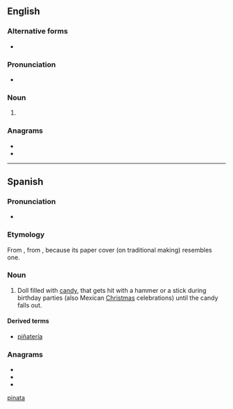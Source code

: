 {{also|pinata}}
==English==
{{wikipedia}}

===Alternative forms===
* {{l|en|pinata}}

===Pronunciation===
* {{IPA|/pɪnˈjɑːtə/|lang=en}}

===Noun===
{{en-noun}}

# {{alt form|pinata|lang=en}}

===Anagrams===
* {{l|en|patina}}
* {{l|en|taipan}}

[[Category:English terms spelled with Ñ|pinata]]

----

==Spanish==
{{wikipedia|lang=es}}

===Pronunciation===
* {{IPA|/piˈɲata/|lang=es}}

===Etymology===
From {{m|es|piña}}, from {{etyl|la|es}} {{m|la|pinea||pinecone}}, because its paper cover (on traditional making) resembles one.

===Noun===
{{es-noun|f}}

# Doll filled with [[candy]], that gets hit with a hammer or a stick during birthday parties (also Mexican [[Christmas]] celebrations) until the candy falls out.

====Derived terms====
* [[piñatería]] {{g|f}}

===Anagrams===
* {{l|es|patina}}
* {{l|es|pitaña}}
* {{l|es|tapina}}